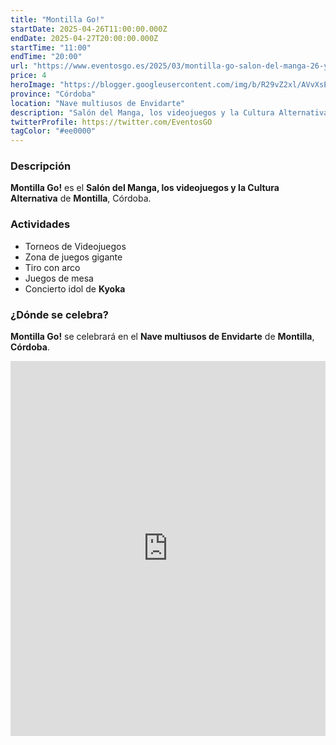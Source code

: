 ```yaml
---
title: "Montilla Go!"
startDate: 2025-04-26T11:00:00.000Z
endDate: 2025-04-27T20:00:00.000Z
startTime: "11:00"
endTime: "20:00"
url: "https://www.eventosgo.es/2025/03/montilla-go-salon-del-manga-26-y-27-de.html"
price: 4
heroImage: "https://blogger.googleusercontent.com/img/b/R29vZ2xl/AVvXsEi2VXP7N4v70pdVTTTcPdze3cHQFony_cKHyQPsOHCggpRKRzGXmDS3ycLF1_zRZLM0WZmO-RPAWek2_M_0ka3NgoeA2qOFBXg2CXRL5MQscdlxd8zGbzJ7HSmKGLpNnleIzJHxOR0naPou6h75NYAzLb6q23ZYFMKqHJeVv85AiEyOO8fciWx5kwJ9FhQv/s600/poster%20previo.jpg"
province: "Córdoba"
location: "Nave multiusos de Envidarte"
description: "Salón del Manga, los videojuegos y la Cultura Alternativa de Montilla"
twitterProfile: https://twitter.com/EventosGO
tagColor: "#ee0000"
---
```


### Descripción

**Montilla Go!** es el **Salón del Manga, los videojuegos y la Cultura Alternativa** de **Montilla**, Córdoba.

### Actividades

+ Torneos de Videojuegos
+ Zona de juegos gigante
+ Tiro con arco
+ Juegos de mesa
+ Concierto idol de **Kyoka**

### ¿Dónde se celebra?

**Montilla Go!** se celebrará en el **Nave multiusos de Envidarte** de **Montilla**, **Córdoba**.

<iframe src="https://www.google.com/maps/embed?pb=!1m18!1m12!1m3!1d3161.9813214558403!2d-4.656789023676294!3d37.57905752340935!2m3!1f0!2f0!3f0!3m2!1i1024!2i768!4f13.1!3m3!1m2!1s0xd6d149acd0e73a7%3A0xe7fd4d987c76564!2sComplejo%20Envidarte!5e0!3m2!1ses!2ses!4v1745228281193!5m2!1ses!2ses" width="100%" height="600" style="border:0;" allowfullscreen="" loading="lazy" referrerpolicy="no-referrer-when-downgrade"></iframe>
